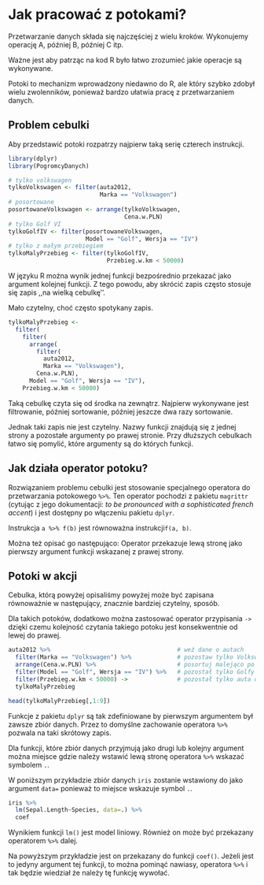 # Jak pracować z potokami?

Przetwarzanie danych składa się najczęściej z wielu kroków. 
Wykonujemy operację A, później B, później C itp.

Ważne jest aby patrząc na kod R było łatwo zrozumieć
jakie operacje są wykonywane. 

Potoki to mechanizm wprowadzony niedawno do R,
ale który szybko zdobył wielu zwolenników,
ponieważ bardzo ułatwia pracę z przetwarzaniem danych.

## Problem cebulki

Aby przedstawić potoki rozpatrzy najpierw taką serię czterech instrukcji.

```r
library(dplyr)
library(PogromcyDanych)

# tylko volkswagen
tylkoVolkswagen <- filter(auta2012, 
                          Marka == "Volkswagen")
# posortowane
posortowaneVolkswagen <- arrange(tylkoVolkswagen, 
                                 Cena.w.PLN)
# tylko Golf VI
tylkoGolfIV <- filter(posortowaneVolkswagen, 
                      Model == "Golf", Wersja == "IV")
# tylko z małym przebiegiem
tylkoMalyPrzebieg <- filter(tylkoGolfIV, 
                            Przebieg.w.km < 50000)
```

W języku R można wynik jednej funkcji bezpośrednio przekazać jako argument kolejnej funkcji.
Z tego powodu, aby skrócić zapis często stosuje się zapis  ,,na wielką cebulkę''.

Mało czytelny, choć często spotykany zapis.

```r
tylkoMalyPrzebieg <- 
  filter(
    filter(
      arrange(
        filter(
          auta2012, 
          Marka == "Volkswagen"), 
        Cena.w.PLN), 
      Model == "Golf", Wersja == "IV"), 
    Przebieg.w.km < 50000)
```

Taką cebulkę czyta się od środka na zewnątrz. Najpierw wykonywane jest filtrowanie, później sortowanie, później jeszcze dwa razy sortowanie. 

Jednak taki zapis nie jest czytelny. Nazwy funkcji znajdują się z jednej strony a pozostałe argumenty po prawej stronie. Przy dłuższych cebulkach łatwo się pomylić, które argumenty są do których funkcji.

## Jak działa operator potoku?

Rozwiązaniem problemu cebulki jest stosowanie specjalnego operatora do przetwarzania potokowego `%>%`. Ten operator pochodzi z pakietu `magrittr`  (cytując z jego dokumentacji: *to be pronounced with a sophisticated french accent*)  i jest dostępny po włączeniu pakietu `dplyr`.

Instrukcja ` a %>% f(b) ` jest równoważna instrukcji` f(a, b)`.

Można też opisać go następująco: Operator przekazuje lewą stronę jako pierwszy argument funkcji wskazanej z prawej strony.

## Potoki w akcji

Cebulka, którą powyżej opisaliśmy powyżej może być zapisana równoważnie w następujący, znacznie bardziej czytelny, sposób.

Dla takich potoków, dodatkowo można zastosować operator przypisania `->` dzięki czemu kolejność czytania takiego potoku jest konsekwentnie od lewej do prawej.

```r
auta2012 %>%                                    # weź dane o autach
  filter(Marka == "Volkswagen") %>%             # pozostaw tylko Volkswageny
  arrange(Cena.w.PLN) %>%                       # posortuj malejąco po cenie
  filter(Model == "Golf", Wersja == "IV") %>%   # pozostał tylko Golfy VI
  filter(Przebieg.w.km < 50000) ->              # pozostał tylko auta o małym przebiegu
  tylkoMalyPrzebieg

head(tylkoMalyPrzebieg[,1:9])
```

Funkcje z pakietu `dplyr` są tak zdefiniowane by pierwszym argumentem był zawsze zbiór danych. Przez to domyślne zachowanie operatora `%>%` pozwala na taki skrótowy zapis.

Dla funkcji, które zbiór danych przyjmują jako drugi lub kolejny argument można miejsce gdzie należy wstawić lewą stronę operatora `%>%` wskazać symbolem `.`.

W poniższym przykładzie zbiór danych `iris` zostanie wstawiony do jako argument `data=` ponieważ to miejsce wskazuje symbol `.`.

```r
iris %>%
  lm(Sepal.Length~Species, data=.) %>%
  coef
```

Wynikiem funkcji `lm()` jest model liniowy. Również on może być przekazany operatorem `%>%` dalej. 

Na powyższym przykładzie jest on przekazany do funkcji `coef()`. Jeżeli jest to jedyny argument tej funkcji, to można pominąć nawiasy, operatora `%>%` i tak będzie wiedział że należy tę funkcję wywołać.


